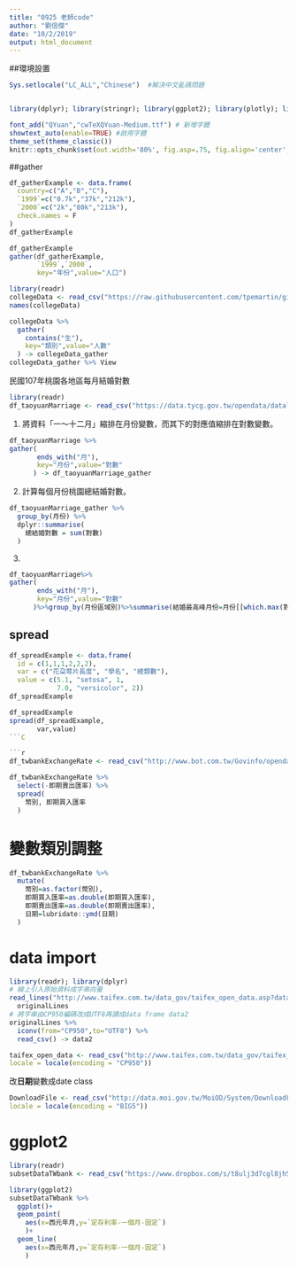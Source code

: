 ```yaml
---
title: "0925 老師code"
author: "劉信傑"
date: "10/2/2019"
output: html_document
---
```


##環境設置
```r
Sys.setlocale("LC_ALL","Chinese")  #解決中文亂碼問題


library(dplyr); library(stringr); library(ggplot2); library(plotly); library(lubridate); library(readr); library(tidyr); library(showtext)

font_add("QYuan","cwTeXQYuan-Medium.ttf") # 新增字體
showtext_auto(enable=TRUE) #啟用字體
theme_set(theme_classic())
knitr::opts_chunk$set(out.width='80%', fig.asp=.75, fig.align='center', fig.showtext=T)


```


##gather

```r
df_gatherExample <- data.frame(
  country=c("A","B","C"),
  `1999`=c("0.7k","37k","212k"),
  `2000`=c("2k","80k","213k"),
  check.names = F
)
df_gatherExample
```

```r
df_gatherExample
gather(df_gatherExample,
       `1999`,`2000`,
       key="年份",value="人口")
```

```r
library(readr)
collegeData <- read_csv("https://raw.githubusercontent.com/tpemartin/github-data/master/103_student.csv")
names(collegeData)
```


```r
collegeData %>%
  gather(
    contains("生"),
    key="類別",value="人數"
  ) -> collegeData_gather
collegeData_gather %>% View
```

民國107年桃園各地區每月結婚對數
```r
library(readr)
df_taoyuanMarriage <- read_csv("https://data.tycg.gov.tw/opendata/datalist/datasetMeta/download?id=f95d1a33-ec56-44c5-a9ec-3afba8157e39&rid=fd2070ef-7431-4f9c-bc3a-82d7bfbcd2fb")
```

1. 將資料「一～十二月」縮排在月份變數，而其下的對應值縮排在對數變數。
```r
df_taoyuanMarriage %>%
gather(
       ends_with("月"),
       key="月份",value="對數"
      ) -> df_taoyuanMarriage_gather
```

2. 計算每個月份桃園總結婚對數。
```r
df_taoyuanMarriage_gather %>%
  group_by(月份) %>%
  dplyr::summarise(
    總結婚對數 = sum(對數)
  )
```

3.
```r
df_taoyuanMarriage%>%
gather(
       ends_with("月"),
       key="月份",value="對數"
      )%>%group_by(月份區域別)%>%summarise(結婚最高峰月份=月份[[which.max(對數)]])
```

## spread

```r
df_spreadExample <- data.frame(
  id = c(1,1,1,2,2,2),
  var = c("花朶萼片長度", "學名", "總類數"),
  value = c(5.1, "setosa", 1, 
            7.0, "versicolor", 2))
df_spreadExample

```

```r
df_spreadExample
spread(df_spreadExample,
       var,value)
```C

```r
df_twbankExchangeRate <- read_csv("http://www.bot.com.tw/Govinfo/opendata/csv/151/20180101-20181231-FXCRT.csv")
```

```r
df_twbankExchangeRate %>%
  select(-即期賣出匯率) %>%
  spread(
    幣別, 即期買入匯率
  )
```

# 變數類別調整

```r
df_twbankExchangeRate %>%
  mutate(
    幣別=as.factor(幣別),
    即期買入匯率=as.double(即期買入匯率),
    即期賣出匯率=as.double(即期賣出匯率),
    日期=lubridate::ymd(日期)
  ) 
```

# data import

```r
library(readr); library(dplyr)
# 線上引入原始資料成字串向量
read_lines("http://www.taifex.com.tw/data_gov/taifex_open_data.asp?data_name=DailyForeignExchangeRates") ->
  originalLines
# 將字串由CP950編碼改成UTF8再讀成data frame data2
originalLines %>%
  iconv(from="CP950",to="UTF8") %>% 
  read_csv() -> data2
```

```r
taifex_open_data <- read_csv("http://www.taifex.com.tw/data_gov/taifex_open_data.asp?data_name=DailyForeignExchangeRates",
locale = locale(encoding = "CP950"))
```

改**日期**變數成date class
```r
DownloadFile <- read_csv("http://data.moi.gov.tw/MoiOD/System/DownloadFile.aspx?DATA=9796A044-5B71-4194-978C-5148AD7D8DB9",
locale = locale(encoding = "BIG5"))
```

# ggplot2

```r
library(readr)
subsetDataTWbank <- read_csv("https://www.dropbox.com/s/t8ulj3d7cgl8jh5/subsetDataTWbank.csv?dl=1")
```

```r
library(ggplot2)
subsetDataTWbank %>%
  ggplot()+
  geom_point(
    aes(x=西元年月,y=`定存利率-一個月-固定`)
    )+  
  geom_line(
    aes(x=西元年月,y=`定存利率-一個月-固定`)
    )
```